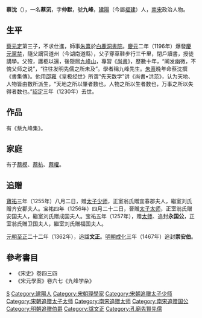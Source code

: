 '''蔡沈'''（{{bd|1167年||1230年|catIdx=C蔡}}），一名'''蔡沉'''，字'''仲默'''，號'''九峰'''，[[建阳县|建陽]]（今屬[[福建|福建]]）人，[[南宋|南宋]]政治人物。

== 生平 ==
[[蔡元定|蔡元定]]第三子，不求仕進，師事[[朱熹|朱熹]]於[[白鹿洞書院|白鹿洞書院]]。[[慶元_(年號)|慶元]]二年（1196年）爆發[[慶元黨禁|慶元黨禁]]，隨父謫官道州（今湖南道縣），父子穿草鞋步行三千里，閉戶讀書，授徒講學。父歿，護柩以還，後隠居[[九峰山|九峰山]]，專習《[[尚书_(书)|尚書]]》，歷數十年，“阐发幽微，不愧父师之说”，“往往发明先儒之所未及”。學者稱九峰先生。[[朱熹|朱熹]]晚年命蔡沈撰《書集傳》。他用[[邵雍|邵雍]]《皇极经世》所谓“先天数学”讲《尚書•洪范》，认为天地、人物皆由数所派生，“天地之所以肇者数也，人物之所以生者数也，万事之所以失得者数也。”[[绍定|绍定]]三年（1230年）去世。

== 作品 ==
有《蔡九峰集》。

== 家庭 ==
有子[[蔡模|蔡模]]、[[蔡杭|蔡杭]]、[[蔡權|蔡權]]。

== 追赠 ==
[[寶祐|寶祐]]三年（1255年）八月二日，赠[[太子少师|太子少师]]，正室翁氏赠宜春郡夫人，繼室刘氏赠齐安郡夫人。宝祐四年（1256年）四月二十二日，晉赠[[太子太师|太子太师]]，正室翁氏赠安国夫人，繼室刘氏赠成国夫人。宝祐五年（1257年），赠[[太师|太师]]、追封'''永国公'''，正室翁氏赠卫国夫人，繼室刘氏赠福国夫人。

[[元朝|元朝]][[至正|至正]]二十二年（1362年），追諡'''文正'''。[[明朝|明朝]][[成化|成化]]三年（1467年）追封'''崇安伯'''。

== 參考書目 ==
* 《宋史》卷四三四
* 《宋元學案》卷六七《九峰学杂》

{{Authority control}}
{{DEFAULTSORT:Cai蔡}}
[[Category:蔡姓|S]]
[[Category:建陽人|Category:建陽人]]
[[Category:宋朝理學家|Category:宋朝理學家]]
[[Category:宋朝追赠太子少师|Category:宋朝追赠太子少师]]
[[Category:宋朝追赠太子太师|Category:宋朝追赠太子太师]]
[[Category:南宋追赠太师|Category:南宋追赠太师]]
[[Category:南宋追赠国公|Category:南宋追赠国公]]
[[Category:明朝追赠伯爵|Category:明朝追赠伯爵]]
[[Category:諡文正|Category:諡文正]]
[[Category:孔廟先賢先儒|Category:孔廟先賢先儒]]
